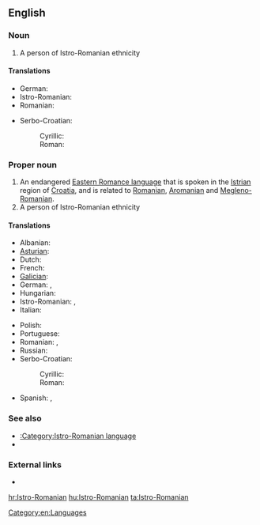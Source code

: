 ==English==
{{wikipedia|Istro-Romanian}}

===Noun===
{{en-noun}}

# A person of Istro-Romanian ethnicity

====Translations====
{{trans-top|person}}
* German: {{t|de|Istrorumäne|m}}
* Istro-Romanian: {{tø|ruo|rumâr|m}}
* Romanian: {{t|ro|istroromân|m}}
{{trans-mid}}
* Serbo-Croatian: 
*: Cyrillic: {{t|sh|Истрорумуњ|m}}
*: Roman: {{t|sh|Istrorumunj|m}}
{{trans-bottom}}

===Proper noun===
{{en-proper noun}}

# An endangered [[w:Eastern Romance languages|Eastern Romance language]] that is spoken in the [[Istria]]n region of [[Croatia]], and is related to [[Romanian]], [[Aromanian]] and [[Megleno-Romanian]].
# A person of Istro-Romanian ethnicity

====Translations====
{{trans-top|language}}
* Albanian: {{t|sq|istrorumun|f}}
* [[Asturian]]: {{t|ast|istrorrumanu}}
* Dutch: {{t|nl|Istro-Roemeens}}
* French: {{t|fr|Istro-roumain}}
* [[Galician]]: {{t|gl|lingua istrio-romanesa|f|xs=Galician}}
* German: {{t|de|Istrorumänische Sprache|f}}, {{t|de|Istrorumänisch|n}}
* Hungarian: {{t|hu|isztroromán nyelv}}
* Istro-Romanian: {{tø|ruo|vlăşeşte}},  {{tø|ruo|rumâreşte}}
* Italian: {{t|it|lengua istrorumena|f}}
{{trans-mid}}
* Polish: {{t|pl|istrorumuński|m}}
* Portuguese: {{t|pt|língua istro-romena|f}}
* Romanian: {{t|ro|limba istroromână|f}}, {{t|ro|istroromână|f}}
* Russian: {{t|ru|истрорумынский язык}}
* Serbo-Croatian: 
*: Cyrillic: {{t|sh|истрорумуњски}}
*: Roman: {{t|sh|istrorumunjski}}
* Spanish: {{t|es|idioma istrorrumano|m}}, {{t|es|istrorrumano|m}}
{{trans-bottom}}

===See also===
* [[:Category:Istro-Romanian language]]
* {{langlist}}

===External links===
* {{ethnologue|code=ruo}}

[[Category:en:Languages]]

[[hr:Istro-Romanian]]
[[hu:Istro-Romanian]]
[[ta:Istro-Romanian]]